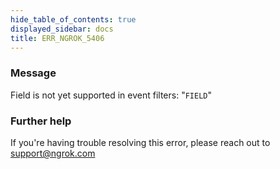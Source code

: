 ```yaml
---
hide_table_of_contents: true
displayed_sidebar: docs
title: ERR_NGROK_5406
---
```


### Message

Field is not yet supported in event filters: "`FIELD`"

### Further help

If you're having trouble resolving this error, please reach out to [support@ngrok.com](mailto:support@ngrok.com?subject=Help%20with%20ERR_NGROK_5406)
